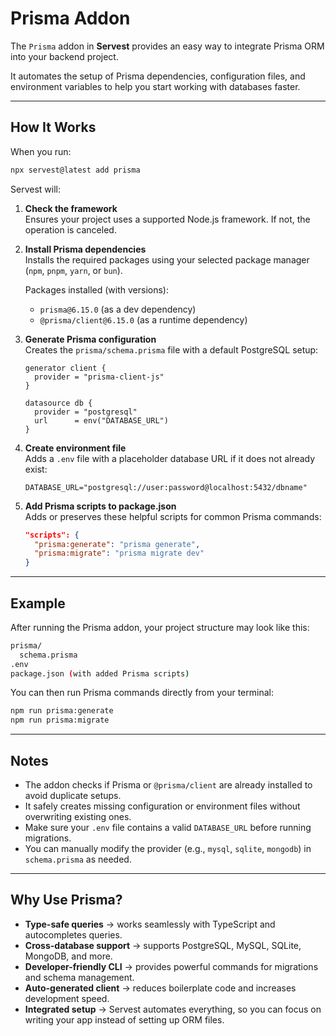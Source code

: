 # Prisma Addon

The `Prisma` addon in **Servest** provides an easy way to integrate Prisma ORM into your backend project.

It automates the setup of Prisma dependencies, configuration files, and environment variables to help you start working with databases faster.

---

## How It Works

When you run:

```bash
npx servest@latest add prisma
```

Servest will:

1. **Check the framework**  
   Ensures your project uses a supported Node.js framework. If not, the operation is canceled.

2. **Install Prisma dependencies**  
   Installs the required packages using your selected package manager (`npm`, `pnpm`, `yarn`, or `bun`).

   Packages installed (with versions):
   - `prisma@6.15.0` (as a dev dependency)
   - `@prisma/client@6.15.0` (as a runtime dependency)

3. **Generate Prisma configuration**  
   Creates the `prisma/schema.prisma` file with a default PostgreSQL setup:

   ```prisma
   generator client {
     provider = "prisma-client-js"
   }

   datasource db {
     provider = "postgresql"
     url      = env("DATABASE_URL")
   }
   ```

4. **Create environment file**  
   Adds a `.env` file with a placeholder database URL if it does not already exist:

   ```dotenv
   DATABASE_URL="postgresql://user:password@localhost:5432/dbname"
   ```

5. **Add Prisma scripts to package.json**  
   Adds or preserves these helpful scripts for common Prisma commands:

   ```json
   "scripts": {
     "prisma:generate": "prisma generate",
     "prisma:migrate": "prisma migrate dev"
   }
   ```

---

## Example

After running the Prisma addon, your project structure may look like this:

```bash
prisma/
  schema.prisma
.env
package.json (with added Prisma scripts)
```

You can then run Prisma commands directly from your terminal:

```bash
npm run prisma:generate
npm run prisma:migrate
```

---

## Notes

- The addon checks if Prisma or `@prisma/client` are already installed to avoid duplicate setups.
- It safely creates missing configuration or environment files without overwriting existing ones.
- Make sure your `.env` file contains a valid `DATABASE_URL` before running migrations.
- You can manually modify the provider (e.g., `mysql`, `sqlite`, `mongodb`) in `schema.prisma` as needed.

---

## Why Use Prisma?

- **Type-safe queries** → works seamlessly with TypeScript and autocompletes queries.
- **Cross-database support** → supports PostgreSQL, MySQL, SQLite, MongoDB, and more.
- **Developer-friendly CLI** → provides powerful commands for migrations and schema management.
- **Auto-generated client** → reduces boilerplate code and increases development speed.
- **Integrated setup** → Servest automates everything, so you can focus on writing your app instead of setting up ORM files.
